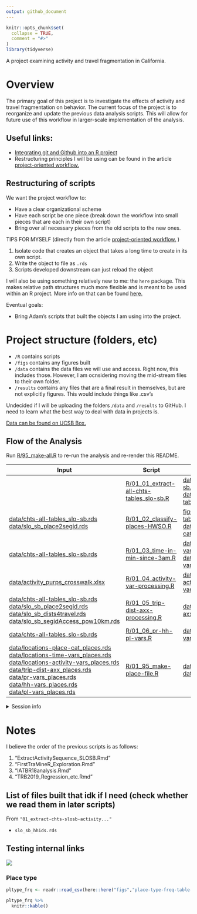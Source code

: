 ```yaml
---
output: github_document
---
```


<!-- README.md is generated from README.Rmd. Please edit that file -->

```r
knitr::opts_chunk$set(
  collapse = TRUE,
  comment = "#>"
)
library(tidyverse)
```

A project examining activity and travel fragmentation in California.

# Overview

The primary goal of this project is to investigate the effects of activity and travel fragmentation on behavior. The current focus of the project is to reorganize and update the previous data analysis scripts. This will allow for future use of this workflow in larger-scale implementation of the analysis.

## Useful links:

* [Integrating git and Github into an R project](https://happygitwithr.com/)
* Restructuring principles I will be using can be found in the article [project-oriented workflow.](https://www.tidyverse.org/articles/2017/12/workflow-vs-script/)


## Restructuring of scripts

We want the project workflow to:

* Have a clear organizational scheme
* Have each script be one piece (break down the workflow into small pieces that are each in their own script)
* Bring over all necessary pieces from the old scripts to the new ones. 



TIPS FOR MYSELF (directly from the article [project-oriented workflow.](https://www.tidyverse.org/articles/2017/12/workflow-vs-script/)
)

1. Isolate code that creates an object that takes a long time to create in its own script.
2. Write the object to file as `.rds` 
3. Scripts developed downstream can just reload the object 



I will also be using something relatively new to me: the `here` package. This makes relative path structures much more flexible and is meant to be used within an R project. More info on that can be found [here.](https://github.com/jennybc/here_here)


Eventual goals:

* Bring Adam's scripts that built the objects I am using into the project. 


# Project structure (folders, etc)

* `/R` contains scripts
* `/figs` contains any figures built
* `/data` contains the data files we will use and access. Right now, this includes those. However, I am ocnsidering moving the mid-stream files to their own folder. 
* `/results` contains any files that are a final result in themselves, but are not explicitly figures. This would include things like .csv's 

Undecided if I will be uploading the folders `/data` and `/results` to GitHub. I need to learn what the best way to deal with data in projects is.

[Data can be found on UCSB Box.](https://ucsb.app.box.com/folder/65485431730)

## Flow of the Analysis

Run [R/95_make-all.R](R/95_make-all.R) to re-run the analysis and re-render this README.


| Input | Script | Output |
|-------------------------------------------------------------------------------------------------------------------------------------|----------------------------------------------------------------------------------------------------------------------------------------------------------------------------------------------------------|-----------------------------------------------------------------------------------------------------------------------------------------------------------------------------------------------------------------|
|  | [R/01_01_extract-all-chts-tables_slo-sb.R](R/01_01_extract-all-chts-tables_slo-sb.R) | [data/chts-hhids_slo-sb.rds](data/chts-hhids_slo-sb.rds)<br>[data/chts-all-tables_slo-sb.rds](data/chts-all-tables_slo-sb.rds) |
| [data/chts-all-tables_slo-sb.rds](data/chts-all-tables_slo-sb.rds)<br>[data/slo_sb_place2segid.rds](data/slo_sb_place2segid.rds) | [R/01_02_classify-places-HWSO.R](R/01_02_classify-places-HWSO.R) | [figs/place-type-freq-table-HOSW.csv](figs/place-type-freq-table-HOSW.csv)<br>[data/locations-place-cat_places.rds](data/locations-place-cat_places.rds) |
| [data/chts-all-tables_slo-sb.rds](data/chts-all-tables_slo-sb.rds) | [R/01_03_time-in-min-since-3am.R](R/01_03_time-in-min-since-3am.R) | [data/locations-time-vars_places.rds](data/locations-time-vars_places.rds)<br>[data/activities-time-vars.rds](data/activities-time-vars.rds) |
| [data/activity_purps_crosswalk.xlsx](data/activity_purps_crosswalk.xlsx) | [R/01_04_activity-var-processing.R](R/01_04_activity-var-processing.R) | [data/locations-activity-vars_places.rds](data/locations-activity-vars_places.rds) |
| [data/chts-all-tables_slo-sb.rds](data/chts-all-tables_slo-sb.rds)<br>[data/slo_sb_place2segid.rds](data/slo_sb_place2segid.rds)<br>[data/slo_sb_dists4travel.rds](data/slo_sb_dists4travel.rds)<br>[data/slo_sb_segidAccess_pow10km.rds](data/slo_sb_segidAccess_pow10km.rds) | [R/01_05_trip-dist-axx-processing.R](R/01_05_trip-dist-axx-processing.R) | [data/trip-dist-axx_places.rds](data/trip-dist-axx_places.rds) |
| [data/chts-all-tables_slo-sb.rds](data/chts-all-tables_slo-sb.rds) | [R/01_06_pr-hh-pl-vars.R](R/01_06_pr-hh-pl-vars.R) | [data/pr-hh-pl-vars_places.rds](data/pr-hh-pl-vars_places.rds) |
| [data/locations-place-cat_places.rds](data/locations-place-cat_places.rds)<br>[data/locations-time-vars_places.rds](data/locations-time-vars_places.rds)<br>[data/locations-activity-vars_places.rds](data/locations-activity-vars_places.rds)<br>[data/trip-dist-axx_places.rds](data/trip-dist-axx_places.rds)<br>[data/pr-vars_places.rds](data/pr-vars_places.rds)<br>[data/hh-vars_places.rds](data/hh-vars_places.rds)<br>[data/pl-vars_places.rds](data/pl-vars_places.rds) | [R/01_95_make-place-file.R](R/01_95_make-place-file.R) | [data/places_slo_sb.rds](data/places_slo_sb.rds)<br>[data/places_slo_sb.csv](data/places_slo_sb.csv) |




<details>

<summary>Session info</summary>
```r
devtools::session_info()
```

</details>

# Notes

I believe the order of the previous scripts is as follows:

1. "ExtractActivitySequence_SLOSB.Rmd"
2. "FirstTraMineR_Exploration.Rmd"
3. "IATBR18analysis.Rmd"
4. "TRB2019_Regression_etc.Rmd"


## List of files built that idk if I need (check whether we read them in later scripts)

From `"01_extract-chts-slosb-activity..."`

* `slo_sb_hhids.rds`




## Testing internal links
![](figs/example_seqiplot.png)

### Place type
```r
pltype_frq <- readr::read_csv(here::here("figs","place-type-freq-table-HOSW.csv"))
```

```r
pltype_frq %>% 
  knitr::kable()
```
